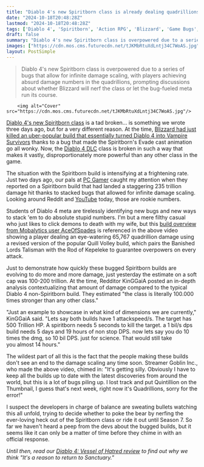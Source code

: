 ```yaml
---
title: "Diablo 4's new Spiritborn class is already dealing quadrillions of damage thanks to bugs that can make it 'literally 100,000 times stronger than any other class'"
date: "2024-10-18T20:48:28Z"
lastmod: "2024-10-18T20:48:28Z"
tags: ['Diablo 4', 'Spiritborn', 'Action RPG', 'Blizzard', 'Game Bugs', 'Meta', 'Damage Scaling', 'PC', 'DLC']
draft: false
summary: "Diablo 4's new Spiritborn class is overpowered due to a series of bugs that allow for infinite damage scaling, with players achieving absurd damage numbers in the quadrillions, prompting discussions about whether Blizzard will nerf the class or let the bug-fueled meta run its course."
images: ["https://cdn.mos.cms.futurecdn.net/tJKMbRtuXdLntj34C7WoAS.jpg"]
layout: PostSimple
---
```

> Diablo 4's new Spiritborn class is overpowered due to a series of bugs that allow for infinite damage scaling, with players achieving absurd damage numbers in the quadrillions, prompting discussions about whether Blizzard will nerf the class or let the bug-fueled meta run its course.


        <img alt="Cover" src="https://cdn.mos.cms.futurecdn.net/tJKMbRtuXdLntj34C7WoAS.jpg"/>
        
[Diablo 4's new Spiritborn class](https://www.gamesradar.com/games/diablo/diablo-4-spiritborn-class/) is a tad broken... is something we wrote three days ago, but for a very different reason. At the time, [Blizzard had just killed an uber-popular build that essentially turned Diablo 4 into Vampire Survivors](https://www.gamesradar.com/games/diablo/blizzard-is-nixing-an-uber-popular-diablo-4-spiritborn-build-as-its-actually-just-broken-not-powerful-this-is-one-of-those-instances/) thanks to a bug that made the Spiritborn's Evade cast animation go all wonky. Now, the [Diablo 4 DLC](https://www.gamesradar.com/diablo-4-dlc/) class is broken in such a way that makes it vastly, disproportionately more powerful than any other class in the game.

The situation with the Spiritborn build is intensifying at a frightening rate. Just two days ago, our pals at [PC Gamer](https://www.pcgamer.com/games/rpg/diablo-4-player-lands-a-235-trillion-damage-hit-with-its-new-class-and-the-pile-of-overpowered-bugs-keeping-it-at-the-top-of-the-meta/) caught my attention when they reported on a Spiritborn build that had landed a staggering 235 trillion damage hit thanks to stacked bugs that allowed for infinite damage scaling. Looking around Reddit and [YouTube](https://www.gamesradar.com/tag/youtube/) today, those are rookie numbers.

Students of Diablo 4 meta are tirelessly identifying new bugs and new ways to stack 'em to do absolute stupid numbers. I'm but a mere filthy casual who just likes to click demons to death with my wife, but this [build overview from Mobalytics user AceOfSpades](https://mobalytics.gg/diablo-4/profile/7bc53c6d-f248-41cb-be8d-15ac93f8c380/builds/b5738b5c-86b9-4578-8e2a-9dcbdf3dc460?) is referenced in the above video showing a player dealing an eye-watering 65,767 quadrillion damage using a revised version of the popular Quill Volley build, which pairs the Banished Lords Talisman with the Rod of Kepeleke to guarantee overpowers on every attack.

Just to demonstrate how quickly these bugged Spiritborn builds are evolving to do more and more damage, just yesterday the estimate on a soft cap was 100-200 trillion. At the time, Redditor KinGGaiA posted an in-depth analysis contextualizing that amount of damage compared to the typical Diablo 4 non-Spiritborn build. They estimated "the class is literally 100.000 times stronger than any other class."

"Just an example to showcase in what kind of dimensions we are currently," KinGGaiA said. "Lets say both builds have 1 attackspeed/s. The target has 500 Trillion HP. A spiritborn needs 5 seconds to kill the target. a 1 bil/s dps build needs 5 days and 19 hours of non stop DPS. now lets say you do 10 times the dmg, so 10 bil DPS. just for science. That would still take you almost 14 hours."

The wildest part of all this is the fact that the people making these builds don't see an end to the damage scaling any time soon. Streamer Goblin Inc., who made the above video, chimed in: "It's getting silly. Obviously I have to keep all the builds up to date with the latest discoveries from around the world, but this is a lot of bugs piling up. I lost track and put Quintillion on the Thumbnail, I guess that's next week, right now it's Quadrillions, sorry for the error!"

I suspect the developers in charge of balance are sweating bullets watching this all unfold, trying to decide whether to poke the bear by nerfing the ever-loving heck out of the Spiritborn class or ride it out until Season 7. So far we haven't heard a peep from the devs about the bugged builds, but it seems like it can only be a matter of time before they chime in with an official response.

*Until then, read our *[<em>Diablo 4: Vessel of Hatred review</em>](https://www.gamesradar.com/games/diablo/diablo-4-vessel-of-hatred-review/)* to find out why we think "It's a reason to return to Sanctuary."*
        
